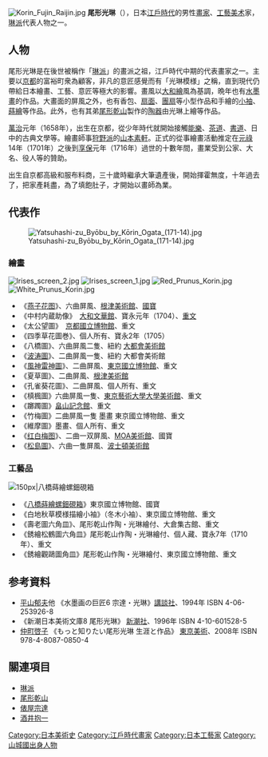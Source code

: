 [[File:Korin_Fujin_Raijin.jpg|thumb]]
{{japanese|japanese=尾形 光琳|kana=おがた こうりん|romaji=Ogata Kōrin}}
'''尾形光琳'''（{{bd|1658年||1716年|7月20日|catIdx=Ogata Korin}}），日本[[江戶時代|江戶時代]]的男性[[畫家|畫家]]、[[工藝美术|工藝美术]]家，[[琳派|琳派]]代表人物之一。

== 人物 ==
尾形光琳是在後世被稱作「[[琳派|琳派]]」的畫派之祖，江戶時代中期的代表畫家之一。主要以[[京都|京都]]的富裕町衆為顧客，非凡的意匠感覺而有「光琳模様」之稱，直到現代仍帶給日本繪畫、工藝、意匠等極大的影響。畫風以[[大和繪|大和繪]]風為基調，晩年也有[[水墨畫|水墨畫]]的作品。大畫面的屏風之外，也有香包、[[扇|扇面]]、[[團扇|團扇]]等小型作品和手繪的[[小袖|小袖]]、[[蒔繪|蒔繪]]等作品。此外，也有其弟[[尾形乾山|尾形乾山]]製作的[[陶器|陶器]]由光琳上繪等作品。

[[萬治|萬治]]元年（1658年），出生在京都，從少年時代就開始接觸[[能樂|能樂]]、[[茶道|茶道]]、[[書道|書道]]、日中的古典文學等。繪畫師事[[狩野派|狩野派]]的[[山本素軒|山本素軒]]。正式的從事繪畫活動推定在[[元祿|元祿]]14年（1701年）之後到[[享保|享保]]元年（1716年）過世的十數年間，畫業受到公家、大名、役人等的贊助。

出生自京都高級和服布料商，三十歲時繼承大筆遺產後，開始揮霍無度，十年過去了，把家產耗盡，為了填飽肚子，才開始以畫師為業。

== 代表作 ==
[[File:Yatsuhashi-zu_Byōbu_by_Kōrin_Ogata_(171-14).jpg|center]]

=== 繪畫 ===
[[File:Irises_screen_2.jpg|thumb]]
[[File:Irises_screen_1.jpg|thumb]]
[[File:Red_Prunus_Korin.jpg|thumb]]
[[File:White_Prunus_Korin.jpg|thumb]]
* 《[[燕子花图屏风|燕子花图]]》、六曲屏風、[[根津美術館|根津美術館]]、[[國寶|國寶]]
* 《中村内蔵助像》　[[大和文華館|大和文華館]]、寶永元年（1704）、[[重要文化財|重文]]
* 《太公望圖》　[[京都國立博物館|京都國立博物館]]、重文
* 《四季草花圖巻》、個人所有、寶永2年（1705）
* 《八橋圖》、六曲屏風二隻、紐約 [[大都會美術館|大都會美術館]]
* 《[[波涛图屏风|波涛圖]]》、二曲屏風一隻、紐約 大都會美術館
* 《[[風神雷神圖|風神雷神圖]]》、二曲屏風、[[東京國立博物館|東京國立博物館]]、重文
* 《夏草圖》、二曲屏風、[[根津美術館|根津美術館]]
* 《孔雀葵花圖》、二曲屏風、個人所有、重文
* 《槙楓圖》六曲屏風一隻、[[東京藝術大學大學美術館|東京藝術大學大學美術館]]、重文
* 《躑躅圖》[[畠山記念館|畠山記念館]]、重文
* 《竹梅圖》二曲屏風一隻 墨畫 東京國立博物館、重文
* 《維摩圖》墨畫、個人所有、重文
* 《[[红白梅图屏风|红白梅图]]》、二曲一双屏風、[[MOA美術館|MOA美術館]]、國寶
* 《[[松島圖屏風|松島圖]]》、六曲一隻屏風、[[波士頓美術館|波士頓美術館]]

=== 工藝品 ===
 [[Image: WritingBox EightBridges OgataKorin.JPG |thumb|right| 150px|八橋蒔繪螺鈿硯箱
]]
* 《[[八橋蒔繪螺鈿硯箱|八橋蒔繪螺鈿硯箱]]》東京國立博物館、國寶
* 《白地秋草模様描繪小袖》（冬木小袖）、東京國立博物館、重文
* 《壽老圖六角皿》、尾形乾山作陶・光琳繪付、大倉集古館、重文
* 《銹繪松鶴圖六角皿》尾形乾山作陶・光琳繪付、個人藏、寶永7年（1710年）、重文
* 《銹繪觀鷗圖角皿》尾形乾山作陶・光琳繪付、東京國立博物館、重文

== 参考資料==
* [[平山郁夫|平山郁夫]]他 《水墨画の巨匠6 宗達・光琳》[[講談社|講談社]]、1994年 ISBN 4-06-253926-8
* 《新潮日本美術文庫8 尾形光琳》 [[新潮社|新潮社]]、1996年 ISBN 4-10-601528-5
* [[仲町啓子|仲町啓子]] 《もっと知りたい尾形光琳 生涯と作品》 [[東京美術|東京美術]]、2008年 ISBN  978-4-8087-0850-4

== 關連項目 ==
{{Commonscat|Ogata Korin}}
* [[琳派|琳派]]
* [[尾形乾山|尾形乾山]]
* [[俵屋宗達|俵屋宗達]]
* [[酒井抱一|酒井抱一]]

{{Authority control}}
{{DEFAULTSORT:Ogata Korin}}
[[Category:日本美術史|Category:日本美術史]]
[[Category:江戶時代畫家|Category:江戶時代畫家]]
[[Category:日本工藝家|Category:日本工藝家]]
[[Category:山城國出身人物|Category:山城國出身人物]]